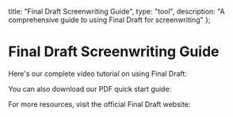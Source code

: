   title: "Final Draft Screenwriting Guide",
  type: "tool",
  description: "A comprehensive guide to using Final Draft for screenwriting"
};


# Final Draft Screenwriting Guide

Here's our complete video tutorial on using Final Draft:

<MDXResource
  title="Final Draft Tutorial"
  type="video"
  src="/final-draft-tutorial.mp4"
  description="Learn how to use Final Draft's essential features"
/>

You can also download our PDF quick start guide:

<MDXResource
  title="Quick Start Guide"
  type="pdf"
  src="/guides/final-draft-quickstart.pdf"
  description="A printable quick start guide for Final Draft"
/>

For more resources, visit the official Final Draft website:

<MDXResource
  title="Final Draft Official Website"
  type="link"
  src="https://www.finaldraft.com"
  description="Access additional resources and support"
/>